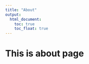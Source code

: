 ```yaml
---
title: "About"
output: 
  html_document:
    toc: true
    toc_float: true
---
```


# This is about page


